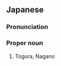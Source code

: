 ==Japanese==
{{wikipedia|lang=ja}}
{{ja-kanjitab|と|くら|k2=ぐら|r=y|yomi=k}}

===Pronunciation===
{{ja-pron|yomi=k|とぐら}}

===Proper noun===
{{ja-pos|proper|とぐら}}

# Togura, Nagano